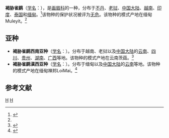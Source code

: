 {{Speciesbox
| taxon = Schoeniparus dubia
| status = LC | status_system = IUCN3.1
| binomial_authority = {{link-en|艾伦·奥克塔文·休姆|Allan Octavian Hume|Hume}}, 1874<ref name='id3201'>{{cite web| url =http://www.bioinfo.cn/db05/BjdwSpecies.php?action=view&id=3201| title =褐胁雀鹛| work =《中国动物物种编目数据库》| publisher =中国科学院微生物研究所| author =中国科学院动物研究所| accessdate =2009-04-04| deadurl =yes| archiveurl =https://web.archive.org/web/20160305031532/http://www.bioinfo.cn/db05/BjdwSpecies.php?action=view&id=3201| archivedate =2016-03-05| df =}}</ref>
| range_map = 
}}

'''褐胁雀鹛'''（[[学名|学名]]：{{lang|la|''Schoeniparus dubia''}}），是[[画眉科|画眉科]]的一种，分布于[[不丹|不丹]]、[[老挝|老挝]]、[[中国大陆|中国大陆]]、[[越南|越南]]、[[印度|印度]]、[[泰国|泰国]]和[[缅甸|缅甸]]。<ref>{{cite web|url=http://www.birdlife.org/datazone/speciesfactsheet.php?id=8007&m=0|title=Alcippe dubia|publisher=[[国际鸟盟|BirdLife.org]]|accessdate=2011-06-27|archive-date=2016-03-05|archive-url=https://web.archive.org/web/20160305012550/http://www.birdlife.org/datazone/speciesfactsheet.php?id=8007&m=0|dead-url=no}}</ref>该物种的保护状况被评为[[无危|无危]]。该物种的模式产地在缅甸Muleyit。<ref name='id3201'/>

==亚种==
*'''褐胁雀鹛西南亚种'''（[[学名|学名]]：{{lang|la|''Schoeniparus dubia genestieri''}}）。分布于越南、老挝以及[[中国大陆|中国大陆]]的[[云南|云南]]、[[四川|四川]]、[[贵州|贵州]]、[[湖南|湖南]]、[[广西|广西]]等地。该物种的模式产地在云南茨菇。<ref name='id3202'>{{cite web| url =http://www.bioinfo.cn/db05/BjdwSpecies.php?action=view&id=3202| title =褐胁雀鹛西南亚种| work =《中国动物物种编目数据库》| publisher =中国科学院微生物研究所| author =中国科学院动物研究所| accessdate =2009-04-04| deadurl =yes| archiveurl =https://web.archive.org/web/20160305084415/http://www.bioinfo.cn/db05/BjdwSpecies.php?action=view&id=3202| archivedate =2016-03-05| df =}}</ref>
*'''褐胁雀鹛滇西亚种'''（[[学名|学名]]：{{lang|la|''Schoeniparus dubia intermedia''}}）。分布于缅甸以及[[中国大陆|中国大陆]]的[[云南|云南]]等地。该物种的模式产地在缅甸禅邦LoiMai。<ref name='id3203'>{{cite web| url =http://www.bioinfo.cn/db05/BjdwSpecies.php?action=view&id=3203| title =褐胁雀鹛滇西亚种| work =《中国动物物种编目数据库》| publisher =中国科学院微生物研究所| author =中国科学院动物研究所| accessdate =2009-04-04| deadurl =yes| archiveurl =https://web.archive.org/web/20160305023530/http://www.bioinfo.cn/db05/BjdwSpecies.php?action=view&id=3203| archivedate =2016-03-05| df =}}</ref>

== 参考文献 ==
{{reflist}}

{{Taxonbar}}

[[Category:画眉科|H]]
[[Category:_1874年描述的鸟类|H]]